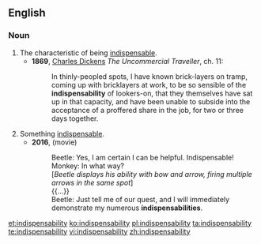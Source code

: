 ==English==

===Noun===
{{en-noun|indispensabilities}}

# The characteristic of being [[indispensable]].
#* '''1869''', [[w:Charles Dickens|Charles Dickens]] ''The Uncommercial Traveller'', ch. 11:
#*: In thinly-peopled spots, I have known brick-layers on tramp, coming up with bricklayers at work, to be so sensible of the '''indispensability''' of lookers-on, that they themselves have sat up in that capacity, and have been unable to subside into the acceptance of a proffered share in the job, for two or three days together.
# Something [[indispensable]].
#* '''2016''', ''{{w|Kubo and the Two Strings}}'' (movie)
#*: Beetle: Yes, I am certain I can be helpful. Indispensable!
#*: Monkey: In what way?
#*: [''Beetle displays his ability with bow and arrow, firing multiple arrows in the same spot'']
#*: {{...}}
#*: Beetle: Just tell me of our quest, and I will immediately demonstrate my numerous '''indispensabilities'''.

[[et:indispensability]]
[[ko:indispensability]]
[[pl:indispensability]]
[[ta:indispensability]]
[[te:indispensability]]
[[vi:indispensability]]
[[zh:indispensability]]